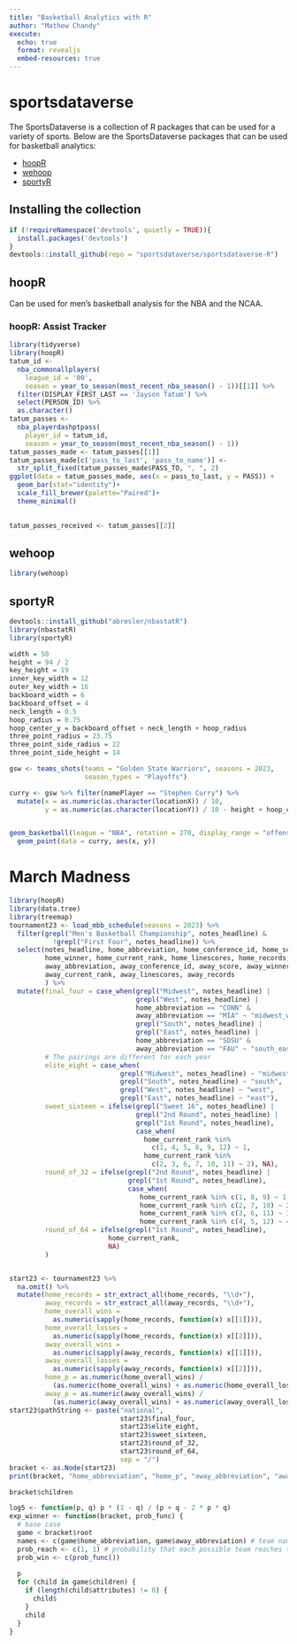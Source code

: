 ```yaml
---
title: "Basketball Analytics with R"
author: "Mathew Chandy"
execute:
  echo: true
  format: revealjs
  embed-resources: true
---
```


# sportsdataverse

The SportsDataverse is a collection of R packages that can be used for a 
variety of sports. Below are the SportsDataverse packages that can be used for 
basketball analytics:

* [hoopR](https://hoopr.sportsdataverse.org)
* [wehoop](https://wehoop.sportsdataverse.org/)
* [sportyR](https://sportyr.sportsdataverse.org/)

## Installing the collection
```r
if (!requireNamespace('devtools', quietly = TRUE)){
  install.packages('devtools')
}
devtools::install_github(repo = "sportsdataverse/sportsdataverse-R")
```

## hoopR

Can be used for men's basketball analysis for the NBA and the NCAA.

### hoopR: Assist Tracker
```r
library(tidyverse)
library(hoopR)
tatum_id <- 
  nba_commonallplayers(
    league_id = '00', 
    season = year_to_season(most_recent_nba_season() - 1))[[1]] %>% 
  filter(DISPLAY_FIRST_LAST == 'Jayson Tatum') %>% 
  select(PERSON_ID) %>% 
  as.character()
tatum_passes <- 
  nba_playerdashptpass(
    player_id = tatum_id, 
    season = year_to_season(most_recent_nba_season() - 1))
tatum_passes_made <- tatum_passes[[1]]
tatum_passes_made[c('pass_to_last', 'pass_to_name')] <- 
  str_split_fixed(tatum_passes_made$PASS_TO, ", ", 2)
ggplot(data = tatum_passes_made, aes(x = pass_to_last, y = PASS)) +
  geom_bar(stat="identity")+
  scale_fill_brewer(palette="Paired")+
  theme_minimal() 
  
```

```r
tatum_passes_received <- tatum_passes[[2]]
```

## wehoop
```r
library(wehoop)
```

## sportyR
```r
devtools::install_github("abresler/nbastatR")
library(nbastatR)
library(sportyR)

width = 50
height = 94 / 2
key_height = 19
inner_key_width = 12
outer_key_width = 16
backboard_width = 6
backboard_offset = 4
neck_length = 0.5
hoop_radius = 0.75
hoop_center_y = backboard_offset + neck_length + hoop_radius
three_point_radius = 23.75
three_point_side_radius = 22
three_point_side_height = 14

gsw <- teams_shots(teams = "Golden State Warriors", seasons = 2023, 
                   season_types = "Playoffs")

curry <- gsw %>% filter(namePlayer == "Stephen Curry") %>% 
  mutate(x = as.numeric(as.character(locationX)) / 10, 
         y = as.numeric(as.character(locationY)) / 10 - height + hoop_center_y)


geom_basketball(league = "NBA", rotation = 270, display_range = "offense") +
  geom_point(data = curry, aes(x, y))

```

# March Madness
```r
library(hoopR)
library(data.tree)
library(treemap)
tournament23 <- load_mbb_schedule(seasons = 2023) %>% 
  filter(grepl("Men's Basketball Championship", notes_headline) & 
           !grepl("First Four", notes_headline)) %>% 
  select(notes_headline, home_abbreviation, home_conference_id, home_score, 
         home_winner, home_current_rank, home_linescores, home_records,
         away_abbreviation, away_conference_id, away_score, away_winner,
         away_current_rank, away_linescores, away_records
         ) %>% 
  mutate(final_four = case_when(grepl("Midwest", notes_headline) |
                                grepl("West", notes_headline) |
                                home_abbreviation == "CONN" & 
                                away_abbreviation == "MIA" ~ "midwest_west",
                                grepl("South", notes_headline) |
                                grepl("East", notes_headline) |
                                home_abbreviation == "SDSU" &
                                away_abbreviation == "FAU" ~ "south_east"),
         # The pairings are different for each year
         elite_eight = case_when(
                            grepl("Midwest", notes_headline) ~ "midwest",
                            grepl("South", notes_headline) ~ "south",
                            grepl("West", notes_headline) ~ "west",
                            grepl("East", notes_headline) ~ "east"),
         sweet_sixteen = ifelse(grepl("Sweet 16", notes_headline) |
                                grepl("2nd Round", notes_headline) |
                                grepl("1st Round", notes_headline),
                                case_when(
                                  home_current_rank %in% 
                                    c(1, 4, 5, 8, 9, 12) ~ 1,
                                  home_current_rank %in% 
                                    c(2, 3, 6, 7, 10, 11) ~ 2), NA),
         round_of_32 = ifelse(grepl("2nd Round", notes_headline) |
                              grepl("1st Round", notes_headline),
                              case_when(
                                 home_current_rank %in% c(1, 8, 9) ~ 1,
                                 home_current_rank %in% c(2, 7, 10) ~ 2,
                                 home_current_rank %in% c(3, 6, 11) ~ 3,
                                 home_current_rank %in% c(4, 5, 12) ~ 4), NA),
         round_of_64 = ifelse(grepl("1st Round", notes_headline),
                         home_current_rank,
                         NA)
         )


start23 <- tournament23 %>% 
  na.omit() %>% 
  mutate(home_records = str_extract_all(home_records, "\\d+"),
         away_records = str_extract_all(away_records, "\\d+"),
         home_overall_wins = 
           as.numeric(sapply(home_records, function(x) x[[1]])),
         home_overall_losses = 
           as.numeric(sapply(home_records, function(x) x[[2]])),
         away_overall_wins = 
           as.numeric(sapply(away_records, function(x) x[[1]])),
         away_overall_losses = 
           as.numeric(sapply(away_records, function(x) x[[2]])),
         home_p = as.numeric(home_overall_wins) / 
           (as.numeric(home_overall_wins) + as.numeric(home_overall_losses)),
         away_p = as.numeric(away_overall_wins) / 
           (as.numeric(away_overall_wins) + as.numeric(away_overall_losses)))
start23$pathString <- paste("national", 
                            start23$final_four, 
                            start23$elite_eight,
                            start23$sweet_sixteen,
                            start23$round_of_32,
                            start23$round_of_64,
                            sep = "/")
bracket <- as.Node(start23)
print(bracket, "home_abbreviation", "home_p", "away_abbreviation", "away_p")
```

```r
bracket$children
```

```r
log5 <- function(p, q) p * (1 - q) / (p + q - 2 * p * q)
exp_winner <- function(bracket, prob_func) {
  # base case
  game < bracket$root
  names <- c(game$home_abbreviation, game$away_abbreviation) # team names
  prob_reach <- c(1, 1) # probability that each possible team reaches that game
  prob_win <- c(prob_func())
  
  p
  for (child in game$children) {
    if (length(child$attributes) != 0) {
      child$
    } 
    child
  }
}
```






